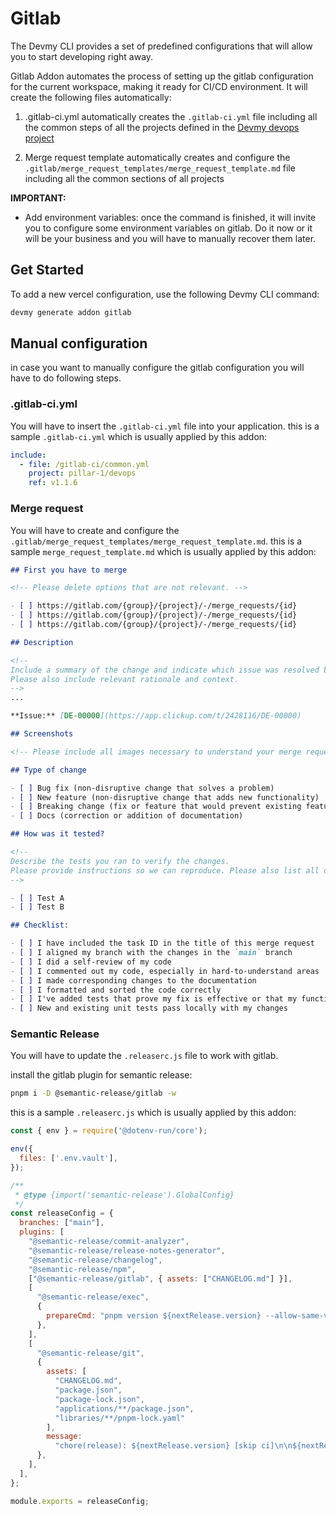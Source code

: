 # Gitlab

The Devmy CLI provides a set of predefined configurations that will allow you to start developing right away.

Gitlab Addon automates the process of setting up the gitlab configuration for
the current workspace, making it ready for CI/CD environment. It will create the
following files automatically:

1. .gitlab-ci.yml
automatically creates the `.gitlab-ci.yml` file including all the common steps of all the projects defined in the
[Devmy devops project](https://gitlab.com/pillar-1/devops)

2. Merge request template
automatically creates and configure the `.gitlab/merge_request_templates/merge_request_template.md` file including all
the common sections of all projects


**IMPORTANT:**
- Add environment variables:
once the command is finished, it will invite you to configure some environment variables on gitlab.
Do it now or it will be your business and you will have to manually recover them later.

## Get Started

To add a new vercel configuration, use the following Devmy CLI command:

```bash copy
devmy generate addon gitlab
```

## Manual configuration

in case you want to manually configure the gitlab configuration you will have to do following steps.

### .gitlab-ci.yml

You will have to insert the `.gitlab-ci.yml` file into
your application.
this is a sample `.gitlab-ci.yml` which is usually applied by this addon:

```yml filename=".gitlab-ci.yml" copy
include:
  - file: /gitlab-ci/common.yml
    project: pillar-1/devops
    ref: v1.1.6
```

### Merge request

You will have to create and configure the `.gitlab/merge_request_templates/merge_request_template.md`.
this is a sample `merge_request_template.md` which is usually applied by this addon:

```markdown filename="merge_request_template.md" copy
## First you have to merge

<!-- Please delete options that are not relevant. -->

- [ ] https://gitlab.com/{group}/{project}/-/merge_requests/{id}
- [ ] https://gitlab.com/{group}/{project}/-/merge_requests/{id}
- [ ] https://gitlab.com/{group}/{project}/-/merge_requests/{id}

## Description

<!--
Include a summary of the change and indicate which issue was resolved by indicating the task number.
Please also include relevant rationale and context.
-->
...

**Issue:** [DE-00000](https://app.clickup.com/t/2428116/DE-00000)

## Screenshots

<!-- Please include all images necessary to understand your merge request. -->

## Type of change

- [ ] Bug fix (non-disruptive change that solves a problem)
- [ ] New feature (non-disruptive change that adds new functionality)
- [ ] Breaking change (fix or feature that would prevent existing features from working as intended)
- [ ] Docs (correction or addition of documentation)

## How was it tested?

<!--
Describe the tests you ran to verify the changes.
Please provide instructions so we can reproduce. Please also list all details relevant to your test setup.
-->

- [ ] Test A
- [ ] Test B

## Checklist:

- [ ] I have included the task ID in the title of this merge request
- [ ] I aligned my branch with the changes in the `main` branch
- [ ] I did a self-review of my code
- [ ] I commented out my code, especially in hard-to-understand areas
- [ ] I made corresponding changes to the documentation
- [ ] I formatted and sorted the code correctly
- [ ] I've added tests that prove my fix is effective or that my functionality is correct
- [ ] New and existing unit tests pass locally with my changes
```

### Semantic Release

You will have to update the `.releaserc.js` file to work with gitlab.

install the gitlab plugin for semantic release:

```bash copy
pnpm i -D @semantic-release/gitlab -w
```
this is a sample `.releaserc.js` which is usually applied by this addon:

```js filename=".releaserc.js" copy
const { env } = require('@dotenv-run/core');

env({
  files: ['.env.vault'],
});

/**
 * @type {import('semantic-release').GlobalConfig}
 */
const releaseConfig = {
  branches: ["main"],
  plugins: [
    "@semantic-release/commit-analyzer",
    "@semantic-release/release-notes-generator",
    "@semantic-release/changelog",
    "@semantic-release/npm",
    ["@semantic-release/gitlab", { assets: ["CHANGELOG.md"] }],
    [
      "@semantic-release/exec",
      {
        prepareCmd: "pnpm version ${nextRelease.version} --allow-same-version --no-commit-hooks --no-git-tag-version -ws --no-workspaces-update",
      },
    ],
    [
      "@semantic-release/git",
      {
        assets: [
          "CHANGELOG.md",
          "package.json",
          "package-lock.json",
          "applications/**/package.json",
          "libraries/**/pnpm-lock.yaml"
        ],
        message:
          "chore(release): ${nextRelease.version} [skip ci]\n\n${nextRelease.notes}",
      },
    ],
  ],
};

module.exports = releaseConfig;
```
